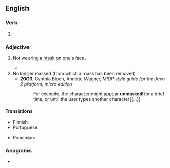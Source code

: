 ==English==

===Verb===
{{head|en|verb form}}

# {{en-past of|unmask}}

===Adjective===
{{en-adj|-}}

# Not wearing a [[mask]] on one's face.
#: {{syn|en|maskless}}
#: {{ant|en|masked}}
#* {{quote-journal|en|journal=Time|title=Taiwan Just Had Its First 10,000-Person Arena Concert Since the Pandemic Began. Here’s What It Was Like to Be There|author=Kat Moon|date=Aug 18 2020
|passage=And while the U.S. has seen concerts with scaled-down capacity, multiple artists have faced criticism after videos of largely '''unmasked''' crowds were shared on social media.
|url=https://time.com/5880129/concerts-coronavirus-taiwan/}}
# No longer masked (from which a mask has been removed)
#* '''2003''', Cynthia Bloch, Annette Wagner, ''MIDP style guide for the Java 2 platform, micro edition''
#*: For example, the character might appear '''unmasked''' for a brief time, or until the user types another character{{...}}

====Translations====
{{trans-top|not wearing a mask}}
* Finnish: {{t-needed|fi}}
* Portuguese: {{t|pt|desmascarado}}
{{trans-mid}}
* Romanian: {{t|ro|nemascat}}
{{trans-bottom}}

===Anagrams===
* {{anagrams|en|a=adekmnsu|mudsnake}}